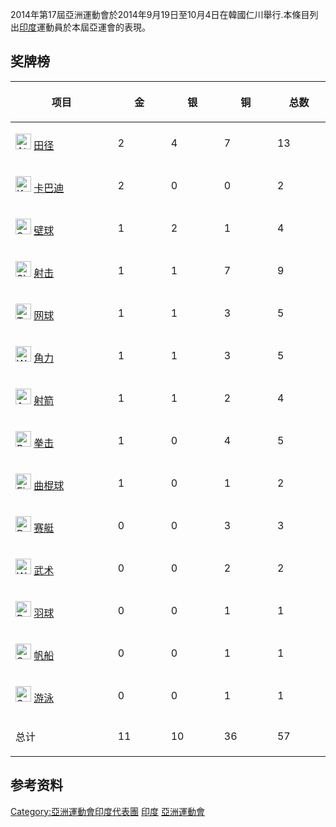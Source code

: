 {{noteTA
|G1=Sports
}}
{{unreferenced|time=2014-09-07T01:51:25+00:00}}
{{Infobox Country Asian Games
|NOC=IND
|year=2014
|competitors=541 
|sports=28
|flagbearer= Sardar Singh
|location={{KOR}}[[仁川廣域市|仁川廣域市]]
|start_date={{Start date|2014|09|19}}
|end_date={{End date|2014|10|04}}   
|gold=11 
|silver=10
|bronze=26
|total=57
|rank=8
|previous=[[2010年亞洲運動會印度代表團|2010]]
|next=[[2018年亞洲運動會印度代表團|2018]]
}}
2014年第17屆亞洲運動會於2014年9月19日至10月4日在韓國仁川舉行.本條目列出[[印度|印度]]運動員於本屆亞運會的表現。

==奖牌榜==
{| class="wikitable sortable" style="text-align:center;"
|-
!width=150|项目
|bgcolor=gold width=70|'''金'''||bgcolor=silver width=70|'''银'''||bgcolor=#cc9966 width=70|'''铜''' 
!width=70|总数
|-
|align=left|[[File:Athletics_pictogram.svg|25px]] [[2014年亚洲运动会田径比赛|田径]]||bgcolor=#f7f6a8|2||bgcolor=#dce5e5|4||bgcolor=#ffdab9|7||13
|-
|align=left|[[File:Kabaddi_pictogram.svg|25px]] [[2014年亚洲运动会卡巴迪比赛|卡巴迪]]||bgcolor=#f7f6a8|2||bgcolor=#dce5e5|0||bgcolor=#ffdab9|0||2
|-
|align=left|[[File:Squash_pictogram.svg|25px]] [[2014年亚洲运动会壁球比赛|壁球]]||bgcolor=#f7f6a8|1||bgcolor=#dce5e5|2||bgcolor=#ffdab9|1||4
|-
|align=left|[[File:Shooting_pictogram.svg|25px]] [[2014年亚洲运动会射击比赛|射击]]||bgcolor=#f7f6a8|1||bgcolor=#dce5e5|1||bgcolor=#ffdab9|7||9
|-
|align=left|[[File:Tennis_pictogram.svg|25px]] [[2014年亚洲运动会网球比赛|网球]]||bgcolor=#f7f6a8|1||bgcolor=#dce5e5|1||bgcolor=#ffdab9|3||5
|-
|align=left|[[File:Wrestling_pictogram.svg|25px]] [[2014年亚洲运动会角力比赛|角力]]||bgcolor=#f7f6a8|1||bgcolor=#dce5e5|1||bgcolor=#ffdab9|3||5
|-
|align=left|[[File:Archery_pictogram.svg|25px]] [[2014年亚洲运动会射箭比赛|射箭]]||bgcolor=#f7f6a8|1||bgcolor=#dce5e5|1||bgcolor=#ffdab9|2||4
|-
|align=left|[[File:Boxing_pictogram.svg|25px]] [[2014年亚洲运动会拳击比赛|拳击]]||bgcolor=#f7f6a8|1||bgcolor=#dce5e5|0||bgcolor=#ffdab9|4||5
|-
|align=left|[[File:Field_hockey_pictogram.svg|25px]] [[2014年亚洲运动会曲棍球比赛|曲棍球]]||bgcolor=#f7f6a8|1||bgcolor=#dce5e5|0||bgcolor=#ffdab9|1||2
|-
|align=left|[[File:Rowing_pictogram.svg|25px]] [[2014年亚洲运动会赛艇比赛|赛艇]]||bgcolor=#f7f6a8|0||bgcolor=#dce5e5|0||bgcolor=#ffdab9|3||3
|-
|align=left|[[File:Wushu_pictogram.svg|25px]] [[2014年亚洲运动会武术比赛|武术]]||bgcolor=#f7f6a8|0||bgcolor=#dce5e5|0||bgcolor=#ffdab9|2||2
|-
|align=left|[[File:Badminton_pictogram.svg|25px]] [[2014年亚洲运动会羽球比赛|羽球]]||bgcolor=#f7f6a8|0||bgcolor=#dce5e5|0||bgcolor=#ffdab9|1||1
|-
|align=left|[[File:Sailing_pictogram.svg|25px]] [[2014年亚洲运动会帆船比赛|帆船]]||bgcolor=#f7f6a8|0||bgcolor=#dce5e5|0||bgcolor=#ffdab9|1||1
|-
|align=left|[[File:Swimming_pictogram.svg|25px]] [[2014年亚洲运动会游泳比赛|游泳]]||bgcolor=#f7f6a8|0||bgcolor=#dce5e5|0||bgcolor=#ffdab9|1||1
|-
!总计||bgcolor=#f7f6a8|11||bgcolor=#dce5e5|10||bgcolor=#ffdab9|36||57
|}


==参考资料==
{{2014年亚洲运动会代表团}}
[[Category:亞洲運動會印度代表團|Category:亞洲運動會印度代表團]]
[[Category:2014年亚洲运动会代表团|印度]]
[[Category:2014年印度|亞洲運動會]]
